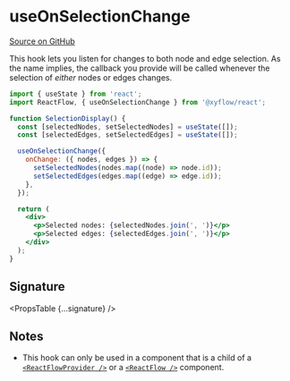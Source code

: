 
# useOnSelectionChange

[Source on GitHub](https://github.com/wbkd/react-flow/blob/f919cb152dd5a92ec3b4d7e4568ffe099bc2af39/packages/react/src/hooks/useOnSelectionChange.ts#L10)

This hook lets you listen for changes to both node and edge selection. As the
name implies, the callback you provide will be called whenever the selection of
_either_ nodes or edges changes.

```jsx
import { useState } from 'react';
import ReactFlow, { useOnSelectionChange } from '@xyflow/react';

function SelectionDisplay() {
  const [selectedNodes, setSelectedNodes] = useState([]);
  const [selectedEdges, setSelectedEdges] = useState([]);

  useOnSelectionChange({
    onChange: ({ nodes, edges }) => {
      setSelectedNodes(nodes.map((node) => node.id));
      setSelectedEdges(edges.map((edge) => edge.id));
    },
  });

  return (
    <div>
      <p>Selected nodes: {selectedNodes.join(', ')}</p>
      <p>Selected edges: {selectedEdges.join(', ')}</p>
    </div>
  );
}
```

## Signature

<PropsTable {...signature} />

## Notes

- This hook can only be used in a component that is a child of a
  [`<ReactFlowProvider />`](../ReactFlowProvider) or a
  [`<ReactFlow />`](../ReactFlow) component.
